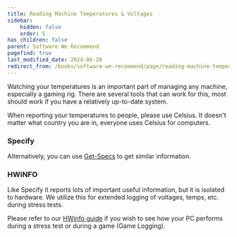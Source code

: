 ```yaml
---
title: Reading Machine Temperatures & Voltages
sidebar:
    hidden: false
    order: 5
has_children: false
parent: Software We Recommend
pagefind: true
last_modified_date: 2024-06-28
redirect_from: /books/software-we-recommend/page/reading-machine-temperatures-voltages
---
```


Watching your temperatures is an important part of managing any machine, especially a gaming rig. There are several tools that can work for this, most should work if you have a relatively up-to-date system.

When reporting your temperatures to people, please use Celsius. It doesn't matter what country you are in, everyone uses Celsius for computers.

### Specify

<UseSpecify />

Alternatively, you can use [Get-Specs](/factoids/get-specs) to get similar information.

### HWiNFO
Like Specify it reports lots of important useful information, but it is isolated to hardware. We utilize this for extended logging of voltages, temps, etc. during stress tests.

Please refer to our [HWinfo guide](/guides/hwinfo) if you wish to see how your PC performs during a stress test or during a game (Game Logging).